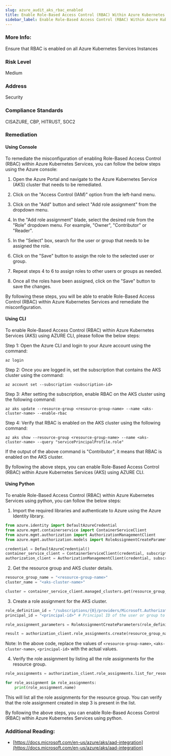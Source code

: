 ```yaml
---
slug: azure_audit_aks_rbac_enabled
title: Enable Role-Based Access Control (RBAC) Within Azure Kubernetes Services
sidebar_label: Enable Role-Based Access Control (RBAC) Within Azure Kubernetes Services
---
```


### More Info:

Ensure that RBAC is enabled on all Azure Kubernetes Services Instances

### Risk Level

Medium

### Address

Security

### Compliance Standards

CISAZURE, CBP, HITRUST, SOC2

### Remediation

#### Using Console

To remediate the misconfiguration of enabling Role-Based Access Control (RBAC) within Azure Kubernetes Services, you can follow the below steps using the Azure console:

1. Open the Azure Portal and navigate to the Azure Kubernetes Service (AKS) cluster that needs to be remediated.

2. Click on the "Access Control (IAM)" option from the left-hand menu.

3. Click on the "Add" button and select "Add role assignment" from the dropdown menu.

4. In the "Add role assignment" blade, select the desired role from the "Role" dropdown menu. For example, "Owner", "Contributor" or "Reader".

5. In the "Select" box, search for the user or group that needs to be assigned the role.

6. Click on the "Save" button to assign the role to the selected user or group.

7. Repeat steps 4 to 6 to assign roles to other users or groups as needed.

8. Once all the roles have been assigned, click on the "Save" button to save the changes.

By following these steps, you will be able to enable Role-Based Access Control (RBAC) within Azure Kubernetes Services and remediate the misconfiguration.

#### Using CLI

To enable Role-Based Access Control (RBAC) within Azure Kubernetes Services (AKS) using AZURE CLI, please follow the below steps:

Step 1: Open the Azure CLI and login to your Azure account using the command:

```
az login
```

Step 2: Once you are logged in, set the subscription that contains the AKS cluster using the command:

```
az account set --subscription <subscription-id>
```

Step 3: After setting the subscription, enable RBAC on the AKS cluster using the following command:

```
az aks update --resource-group <resource-group-name> --name <aks-cluster-name> --enable-rbac
```

Step 4: Verify that RBAC is enabled on the AKS cluster using the following command:

```
az aks show --resource-group <resource-group-name> --name <aks-cluster-name> --query "servicePrincipalProfile.role"
```

If the output of the above command is "Contributor", it means that RBAC is enabled on the AKS cluster.

By following the above steps, you can enable Role-Based Access Control (RBAC) within Azure Kubernetes Services (AKS) using AZURE CLI.

#### Using Python

To enable Role-Based Access Control (RBAC) within Azure Kubernetes Services using python, you can follow the below steps:

1. Import the required libraries and authenticate to Azure using the Azure Identity library.

```python
from azure.identity import DefaultAzureCredential
from azure.mgmt.containerservice import ContainerServiceClient
from azure.mgmt.authorization import AuthorizationManagementClient
from azure.mgmt.authorization.models import RoleAssignmentCreateParameters

credential = DefaultAzureCredential()
container_service_client = ContainerServiceClient(credential, subscription_id)
authorization_client = AuthorizationManagementClient(credential, subscription_id)
```

2. Get the resource group and AKS cluster details.

```python
resource_group_name = "<resource-group-name>"
cluster_name = "<aks-cluster-name>"

cluster = container_service_client.managed_clusters.get(resource_group_name, cluster_name)
```

3. Create a role assignment for the AKS cluster.

```python
role_definition_id = "/subscriptions/{0}/providers/Microsoft.Authorization/roleDefinitions/{}".format(subscription_id, "b24988ac-6180-42a0-ab88-20f7382dd24c") # Contributor Role ID
principal_id = "<principal-id>" # Principal ID of the user or group to whom the role is assigned

role_assignment_parameters = RoleAssignmentCreateParameters(role_definition_id=role_definition_id, principal_id=principal_id)

result = authorization_client.role_assignments.create(resource_group_name, role_assignment_name, role_assignment_parameters)
```

Note: In the above code, replace the values of `<resource-group-name>`, `<aks-cluster-name>`, `<principal-id>` with the actual values.

4. Verify the role assignment by listing all the role assignments for the resource group.

```python
role_assignments = authorization_client.role_assignments.list_for_resource_group(resource_group_name)

for role_assignment in role_assignments:
    print(role_assignment.name)
```

This will list all the role assignments for the resource group. You can verify that the role assignment created in step 3 is present in the list.

By following the above steps, you can enable Role-Based Access Control (RBAC) within Azure Kubernetes Services using python.

### Additional Reading:

- [https://docs.microsoft.com/en-us/azure/aks/aad-integration](https://docs.microsoft.com/en-us/azure/aks/aad-integration) 

